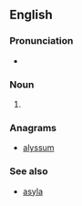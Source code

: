 ==English==

===Pronunciation===
* {{IPA|/əˈsaɪləmz/|lang=en}}

===Noun===
{{head|en|noun plural form}}

# {{plural of|asylum|lang=en}}

===Anagrams===
* [[alyssum#English|alyssum]]

===See also===
* [[asyla#English|asyla]]